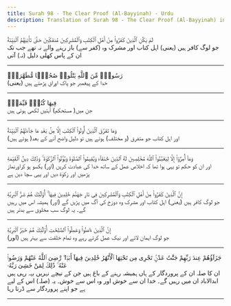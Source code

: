 ```yaml
---
title: Surah 98 - The Clear Proof (Al-Bayyinah) - Urdu
description: Translation of Surah 98 - The Clear Proof (Al-Bayyinah) in Urdu
---
```





<Aside type="quran" title="1">
لَمْ يَكُنِ ٱلَّذِينَ كَفَرُوا۟ مِنْ أَهْلِ ٱلْكِتَٰبِ وَٱلْمُشْرِكِينَ مُنفَكِّينَ حَتَّىٰ تَأْتِيَهُمُ ٱلْبَيِّنَةُ
</Aside>

<Aside type="reference" title="1">
جو لوگ کافر ہیں (یعنی) اہل کتاب اور مشرک وہ (کفر سے) باز رہنے والے نہ تھے جب تک ان کے پاس کھلی دلیل (نہ) آتی
</Aside>

---

<Aside type="quran" title="2">
رَسُولٌۭ مِّنَ ٱللَّهِ يَتْلُوا۟ صُحُفًۭا مُّطَهَّرَةًۭ
</Aside>

<Aside type="reference" title="2">
(یعنی) خدا کے پیغمبر جو پاک اوراق پڑھتے ہیں
</Aside>

---

<Aside type="quran" title="3">
فِيهَا كُتُبٌۭ قَيِّمَةٌۭ
</Aside>

<Aside type="reference" title="3">
جن میں( مستحکم) آیتیں لکھی ہوئی ہیں
</Aside>

---

<Aside type="quran" title="4">
وَمَا تَفَرَّقَ ٱلَّذِينَ أُوتُوا۟ ٱلْكِتَٰبَ إِلَّا مِنۢ بَعْدِ مَا جَآءَتْهُمُ ٱلْبَيِّنَةُ
</Aside>

<Aside type="reference" title="4">
اور اہل کتاب جو متفرق (و مختلف) ہوئے ہیں تو دلیل واضح آنے کے بعد( ہوئے ہیں)
</Aside>

---

<Aside type="quran" title="5">
وَمَآ أُمِرُوٓا۟ إِلَّا لِيَعْبُدُوا۟ ٱللَّهَ مُخْلِصِينَ لَهُ ٱلدِّينَ حُنَفَآءَ وَيُقِيمُوا۟ ٱلصَّلَوٰةَ وَيُؤْتُوا۟ ٱلزَّكَوٰةَ ۚ وَذَٰلِكَ دِينُ ٱلْقَيِّمَةِ
</Aside>

<Aside type="reference" title="5">
اور ان کو حکم تو یہی ہوا تھا کہ اخلاص عمل کے ساتھ خدا کی عبادت کریں (اور) یکسو ہو کراورنماز پڑھیں اور زکوٰة دیں اور یہی سچا دین ہے
</Aside>

---

<Aside type="quran" title="6">
إِنَّ ٱلَّذِينَ كَفَرُوا۟ مِنْ أَهْلِ ٱلْكِتَٰبِ وَٱلْمُشْرِكِينَ فِى نَارِ جَهَنَّمَ خَٰلِدِينَ فِيهَآ ۚ أُو۟لَٰٓئِكَ هُمْ شَرُّ ٱلْبَرِيَّةِ
</Aside>

<Aside type="reference" title="6">
جو لوگ کافر ہیں (یعنی) اہل کتاب اور مشرک وہ دوزخ کی آگ میں پڑیں گے (اور) ہمیشہ اس میں رہیں گے۔ یہ لوگ سب مخلوق سے بدتر ہیں
</Aside>

---

<Aside type="quran" title="7">
إِنَّ ٱلَّذِينَ ءَامَنُوا۟ وَعَمِلُوا۟ ٱلصَّٰلِحَٰتِ أُو۟لَٰٓئِكَ هُمْ خَيْرُ ٱلْبَرِيَّةِ
</Aside>

<Aside type="reference" title="7">
(اور) جو لوگ ایمان لائے اور نیک عمل کرتے رہے وہ تمام خلقت سے بہتر ہیں
</Aside>

---

<Aside type="quran" title="8">
جَزَآؤُهُمْ عِندَ رَبِّهِمْ جَنَّٰتُ عَدْنٍۢ تَجْرِى مِن تَحْتِهَا ٱلْأَنْهَٰرُ خَٰلِدِينَ فِيهَآ أَبَدًۭا ۖ رَّضِىَ ٱللَّهُ عَنْهُمْ وَرَضُوا۟ عَنْهُ ۚ ذَٰلِكَ لِمَنْ خَشِىَ رَبَّهُۥ
</Aside>

<Aside type="reference" title="8">
ان کا صلہ ان کے پروردگار کے ہاں ہمیشہ رہنے کے باغ ہیں جن کے نیچے نہریں بہہ رہی ہیں ابدالاباد ان میں رہیں گے۔ خدا ان سے خوش اور وہ اس سے خوش۔ یہ (صلہ) اس کے لیے ہے جو اپنے پروردگار سے ڈرتا رہا
</Aside>

---
